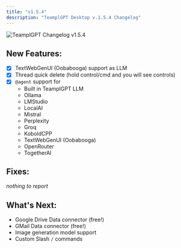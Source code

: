 ```yaml
---
title: "v1.5.4"
description: "TeamplGPT Desktop v.1.5.4 Changelog"
---
```



<Image
  src="/images/product/changelog/header-image.png"
  height={1080}
  width={1920}
  quality={100}
  alt="TeamplGPT Changelog v1.5.4"
/>

## New Features:

- [x] TextWebGenUI (Oobabooga) support as LLM
- [x] Thread quick delete (hold control/cmd and you will see controls)
- [x] `@agent` support for
  - Built in TeamplGPT LLM
  - Ollama
  - LMStudio
  - LocalAI
  - Mistral
  - Perplexity
  - Groq
  - KoboldCPP
  - TextWebGenUI (Oobabooga)
  - OpenRouter
  - TogetherAI

## Fixes:

_nothing to report_

## What's Next:

- Google Drive Data connector (free!)
- GMail Data connector (free!)
- Image generation model support
- Custom Slash `/` commands
